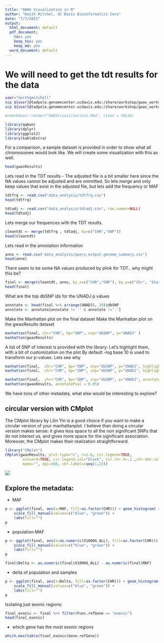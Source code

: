 ```yaml
---
title: "GWAS Visualization in R"
author: "Keith Mitchel, UC Davis Bioinformatics Core"
date: "7/7/2021"
output:
  html_document: default
  pdf_document:
    toc: yes
    keep_tex: yes
    keep_md: yes
  word_document: default
---
```


# We will need to get the tdt results for the data
```bash
user="keithgmitchell"
scp ${user}@tadpole.genomecenter.ucdavis.edu:/share/workshop/gwas_workshop/${user}/plink/tdtfrq.csv  .
scp ${user}@tadpole.genomecenter.ucdavis.edu:/share/workshop/gwas_workshop/${user}/plink/tdtadj.csv  .

```


```r
#rmarkdown::render("GWASvisualizations.Rmd", clean = FALSE)
```


```r
library(qqman)
library(dplyr)
library(ggplot2)
library(kableExtra)
```

For a comparison, a sample dataset is provided in order to show what all chromosomes would look like. We will create some visualization with this as well. 
```r
head(gwasResults)
```


Lets read in the TDT results
- The adjusted file is a bit smaller here since the NA values cannot be adjusted and are ommitted. So lets merge and only keep values that exist in the adjusted file, but lets add the frequency or MAF
```r
tdtfrq <- read.csv("data_analysis/tdtfrq.csv")
head(tdtfrq)
```

```r
tdtadj <- read.csv("data_analysis/tdtadj.csv", row.names=NULL)
head(tdtadj)
```
Lets merge our frequences with the TDT results. 
```r
cleantdt <- merge(tdtfrq , tdtadj, by=c("CHR","SNP"))
head(cleantdt)
```

Lets read in the annotation information
```r
anno <- read.csv('data_analysis/query.output.genome_summary.csv')
head(anno)
```

There seem to be some NA values produced by plink for TDT.. why might this be?
```r
final <- merge(cleantdt, anno, by.x=c("CHR","SNP"), by.y=c("Chr", "Start"))
head(final)
```
What are the top dbSNP ids for the UNADJ p values
```r
annotate <- head(final %>% arrange(UNADJ), 20)$dbSNP
annotate <- annotate[annotate != '' & annotate !='.']
```
Make the Manhattan plot on the final dataset
Make the Manhattan plot on the gwasResults dataset
```r
manhattan(final, chr="CHR", bp="SNP", snp="dbSNP", p="UNADJ" )
manhattan(gwasResults)
```

A list of SNP of interest is provided with the library:
Let's highlight them, with a bit of customization on the plot
By default -log base 10 is used to transform our p-values. Lets see why
```r
manhattan(final,  chr="CHR", bp="SNP", snp="dbSNP", p="UNADJ", highlight = annotate, logp=F)
manhattan(final,  chr="CHR", bp="SNP", snp="dbSNP", p="UNADJ", highlight = annotate, logp=T)
```

```r
manhattan(final,  chr="CHR", bp="SNP", snp="dbSNP", p="UNADJ", annotatePval = 0.5)
manhattan(gwasResults, annotatePval = 0.05)
```




We have tons of other metadata, what else would be interesting to explore?


## circular version with CMplot
The CMplot library by Lilin Yin is a good choice if you want to make a circular version of your manhattanplot. I believe than doing a circular version makes sense: it gives less space to all the non significant SNPs that do not interest us, and gives more space for the significant association. Moreover, the CMplot makes their realization straightforward.

```r
library("CMplot")
CMplot(gwasResults, plot.type="c", r=1.6, cir.legend=TRUE,
        outward=TRUE, cir.legend.col="black", cir.chr.h=.1 ,chr.den.col="orange", file="jpg",
        memo="", dpi=300, chr.labels=seq(1,22))
```


![](../Circular-Manhattan.P.jpg)



## Explore the metadata:
- MAF
```r
p <- ggplot(final, aes(x=MAF, fill=as.factor(CHR))) + geom_histogram( color="#e9ecef", binwidth = 0.01, alpha=0.6, position = 'identity') +
    scale_fill_manual(values=c("blue", "green")) +
    labs(fill="")
p
```
- population MAF
```r
p <- ggplot(final, aes(x=as.numeric(X1000G_ALL), fill=as.factor(CHR))) + geom_histogram( color="#e9ecef", binwidth = 0.03, alpha=0.6, position = 'identity') +
    scale_fill_manual(values=c("blue", "green")) +
    labs(fill="")
p
```
```r
final$Delta <- as.numeric(final$X1000G_ALL) - as.numeric(final$MAF)
```

- delta of population and samples
```r
p <- ggplot(final, aes(x=Delta, fill=as.factor(CHR))) + geom_histogram( color="#e9ecef", binwidth = 0.03, alpha=0.4, position = 'identity') +
    scale_fill_manual(values=c("blue", "green")) +
    labs(fill="")
p
```


Isolating just exonic regions:
```r
final_exonic <- final %>% filter(Func.refGene == "exonic")
head(final_exonic)
```

- which gene has the most exonic regions
```r
which.max(table(final_exonic$Gene.refGene))
```




